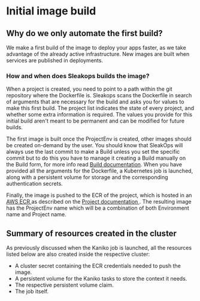 
# Initial image build

## Why do we only automate the first build?

We make a first build of the image to deploy your apps faster, as we take advantage of the already active infrastructure. New images are built when services are published in deployments.

### How and when does Sleakops builds the image?

When a project is created, you need to point to a path within the git repository where the Dockerfile is.
Sleakops scans the Dockerfile in search of arguments that are necessary for the build and asks you for values to make this first build.
The project list indicates the state of every project, and whether some extra information is required.
The values you provide for this initial build aren't meant to be permanent and can be modified for future builds.

The first image is built once the ProjectEnv is created, other images should be created on-demand by the user. You should know that SleakOps will always use the last commit to make a Build unless you set the specific commit but to do this you have to manage it creating a Build manually on the Build form, for more info read [Build documentation](/project/build/index.mdx).
When you have provided all the arguments for the Dockerfile, a Kubernetes job is launched, along with a persistent volume for storage and the corresponding authentication secrets.

Finally, the image is pushed to the ECR of the project, which is hosted in an [AWS ECR <FiExternalLink/>](https://aws.amazon.com/ecr/) as described on the [Project documentation ](/project/index.mdx). The resulting image has the ProjectEnv name which will be a combination of both Environment name and Project name.

## Summary of resources created in the cluster

As previously discussed when the Kaniko job is launched, all the resources listed below are also created inside the respective cluster:

- A cluster secret containing the ECR credentials needed to push the image.
- A persistent volume for the Kaniko tasks to store the context it needs.
- The respective persistent volume claim.
- The job itself.
